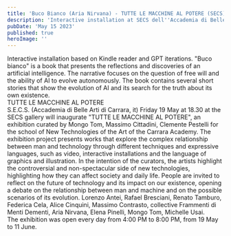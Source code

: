 ```yaml
---
title: 'Buco Bianco (Aria Nirvana) - TUTTE LE MACCHINE AL POTERE (SECS)'
description: 'Interactive installation at SECS dell''Accademia di Belle Arti di Carrara, as part of the exhibition TUTTE LE MACCHINE AL POTERE'
pubDate: 'May 15 2023'
published: true
heroImage: ''
---
```



<ImageWithShadow src="/images/exps/tmp/tmp_21.webp"></ImageWithShadow>

<Paragraph>
    Interactive installation based on Kindle reader and GPT iterations.
</Paragraph>
<Paragraph>
    "Buco bianco" is a book that presents the reflections and discoveries of an artificial intelligence. The narrative focuses on the question of free will and the ability of AI to evolve autonomously. The book contains several short stories that show the evolution of AI and its search for the truth about its own existence.
</Paragraph>

<Paragraph>
    <br />
    TUTTE LE MACCHINE AL POTERE<br />
    S.E.C.S. (Accademia di Belle Arti di Carrara, it)
</Paragraph>
<Paragraph>
    Friday 19 May at 18.30 at the SECS gallery will inaugurate "TUTTE LE MACCHINE AL POTERE", an exhibition curated by Mongo Tom, Massimo Cittadini, Clemente Pestelli for the school of New Technologies of the Art of the Carrara Academy. The exhibition project presents works that explore the complex relationship between man and technology through different techniques and expressive languages, such as video, interactive installations and the language of graphics and illustration. In the intention of the curators, the artists highlight the controversial and non-spectacular side of new technologies, highlighting how they can affect society and daily life. People are invited to reflect on the future of technology and its impact on our existence, opening a debate on the relationship between man and machine and on the possible scenarios of its evolution.
</Paragraph>
<Paragraph>
    Lorenzo Antei, Rafael Bresciani, Renato Tamburo, Federica Cela, Alice Cinquini, Massimo Contrasto, collective Frammenti di Menti Dementi, Aria Nirvana, Elena Pinelli, Mongo Tom, Michelle Usai.
    <br />
    The exhibition was open every day from 4:00 PM to 8:00 PM, from 19 May to 11 June.
</Paragraph>